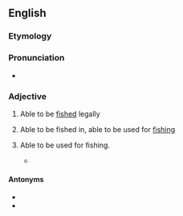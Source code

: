 ==English==

===Etymology===
{{suffix|fish|able|lang=en}}

===Pronunciation===
* {{IPA|/fɪʃɘbɘl/|lang=en}}

===Adjective===
{{en-adj}}

# {{lb|en|of a species of fish}} Able to be [[fished]] legally
# {{lb|en|of a lake, pond etc.}} Able to be fished in, able to be used for [[fishing]]
# {{lb|en|of fishing equipment}} Able to be used for fishing.
#* {{quote-book|year=1993|title=Dead in the Water |author=Dana Stabenow |page=77 |ISBN=042513749X |passage=Even if it could be salvaged, it would have to almost entirely be remade before it was ''fishable'' again.}}

====Antonyms====
* {{l|en|nonfishable}}
* {{l|en|unfishable}}